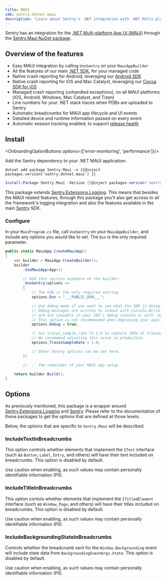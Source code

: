 ```yaml
---
title: MAUI
sdk: sentry.dotnet.maui
description: "Learn about Sentry's .NET integration with .NET Multi-platform App UI (MAUI)."
---
```


Sentry has an integration for the [.NET Multi-platform App UI (MAUI)](https://dotnet.microsoft.com/apps/maui) through the [Sentry.Maui NuGet package](https://www.nuget.org/packages/Sentry.Maui).

## Overview of the features

- Easy MAUI integration by calling `UseSentry` on your `MauiAppBuilder`
- All the features of our main [.NET SDK](/platforms/dotnet), for your managed code
- Native crash reporting for Android, leveraging our [Android SDK](/platforms/android)
- Native crash reporting for iOS and Mac Catalyst, leveraging our [Cocoa SDK for iOS](/platforms/apple/guides/ios)
- Managed crash reporting (unhandled exceptions), on all MAUI platforms (iOS, Android, Windows, Mac Catalyst, and Tizen)
- Line numbers for your .NET stack traces when PDBs are uploaded to Sentry
- Automatic breadcrumbs for MAUI app lifecycle and UI events
- Detailed device and runtime information passed on every event
- Automatic session tracking enabled, to support [release health](/product/releases/)

## Install

<OnboardingOptionButtons options={['error-monitoring', 'performance']}/>

Add the Sentry dependency to your .NET MAUI application:

```shell {tabTitle:.NET Core CLI}
dotnet add package Sentry.Maui -v {{@inject packages.version('sentry.dotnet.maui') }}
```

```powershell {tabTitle:Package Manager}
Install-Package Sentry.Maui -Version {{@inject packages.version('sentry.dotnet.maui') }}
```

This package extends [Sentry.Extensions.Logging](/platforms/dotnet/guides/extensions-logging/). This means that besides the MAUI related features, through this package you'll also get access to all the framework's logging integration and also the features available in the main [Sentry](/platforms/dotnet/) SDK.

### Configure

In your `MauiProgram.cs` file, call `UseSentry` on your `MauiAppBuilder`, and include any options you would like to set. The `Dsn` is the only required parameter.

<SignInNote />

```csharp {"onboardingOptions": {"performance": "19-22"}}
public static MauiApp CreateMauiApp()
{
    var builder = MauiApp.CreateBuilder();
    builder
        .UseMauiApp<App>()

        // Add this section anywhere on the builder:
        .UseSentry(options =>
        {
            // The DSN is the only required setting.
            options.Dsn = "___PUBLIC_DSN___";

            // Use debug mode if you want to see what the SDK is doing.
            // Debug messages are written to stdout with Console.Writeline,
            // and are viewable in your IDE's debug console or with 'adb logcat', etc.
            // This option is not recommended when deploying your application.
            options.Debug = true;

            // Set traces_sample_rate to 1.0 to capture 100% of transactions for performance monitoring.
            // We recommend adjusting this value in production.
            options.TracesSampleRate = 1.0;

            // Other Sentry options can be set here.
        })

        // ... the remainder of your MAUI app setup

    return builder.Build();
}
```

## Options

As previously mentioned, this package is a wrapper around [Sentry.Extensions.Logging](/platforms/dotnet/guides/extensions-logging/) and [Sentry](/platforms/dotnet/). Please refer to the documentation of these packages to get the options that are defined at those levels.

Below, the options that are specific to `Sentry.Maui` will be described.

### IncludeTextInBreadcrumbs

This option controls whether elements that implement the `IText` interface (such as `Button`, `Label`, `Entry`, and others) will have their text included on breadcrumbs. This option is disabled by default.

<Alert level="warning">

Use caution when enabling, as such values may contain personally identifiable information (PII).

</Alert>

### IncludeTitleInBreadcrumbs

This option contols whether elements that implement the `ITitledElement` interface (such as `Window`, `Page`, and others) will have their titles included on breadcrumbs. This option is disabled by default.

<Alert level="warning">

Use caution when enabling, as such values may contain personally identifiable information (PII).

</Alert>

### IncludeBackgroundingStateInBreadcrumbs

Controls whether the breadcrumb sent for the `Window.Backgrounding` event will include state data from `BackgroundingEventArgs.State`. This option is disabled by default.

<Alert level="warning">

Use caution when enabling, as such values may contain personally identifiable information (PII).

</Alert>
